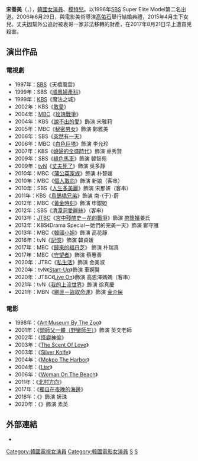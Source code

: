 {{藝人
| 姓名     = 宋善美
| 類型     = 女演員
| 圖片     = Song Sun-Mi.jpg
| 國籍     = {{KOR}}
| 出生日期 = {{birth_date_and_age|1974|9|13}}
| 出生地點 = {{KOR}}[[釜山廣域市|釜山廣域市]]
| 語言     = [[韓語|韓語]]、[[英語|英語]]
| 教育程度 = {{lk|東州大學|동주대학교}}幼兒教育學[[學士|學士]]
| 配偶     = {{marriage|高佑石|2006|2017|end=w}}
| 兒女     = 一女
| 出道日期 = 1997年
| 經紀公司 = Vibe Actors
| 出道作   = 《{{lk|天橋風雲|모델 (드라마)}}》
}}

'''宋善美'''（{{lang-ko|'''송선미'''}}，{{bd|1974年|9月13日|||catIdx=S}}），[[韓國|韓國]][[演員|女演員]]、[[模特兒|模特兒]]。以1996年[[SBS_(韓國)|SBS]] Super Elite Model第二名出道。2006年6月29日，與電影美術導演[[高佑石|高佑石]]舉行結婚典禮，2015年4月生下女兒。丈夫因幫外公追討被表哥一家非法移轉的財產，在2017年8月21日早上遭買兇殺害。

== 演出作品 ==
=== 電視劇 ===
*1997年：[[SBS_(韓國)|SBS]]《天橋風雲》
*1999年：SBS《[[順風婦產科|順風婦產科]]》
*1999年：[[韓國放送公社|KBS]]《魔法之城》
*2002年：KBS《[[敢愛|敢愛]]》
*2004年：[[文化廣播_(韓國)|MBC]]《[[玫瑰戰爭_(電視劇)|玫瑰戰爭]]》
*2004年：KBS《[[說不出的愛|說不出的愛]]》飾演 宋雅莉
*2005年：MBC《[[秘密男女|秘密男女]]》飾演 鄭雅美
*2006年：SBS《[[突然有一天|突然有一天]]》
*2006年：MBC《[[白色巨塔_(韓國電視劇)|白色巨塔]]》飾演 李允珍
*2007年：KBS《[[媳婦的全盛時代|媳婦的全盛時代]]》飾演 車秀賢
*2009年：SBS《[[綠色馬車|綠色馬車]]》飾演 韓智苑
*2009年：[[tvN|tvN]]《[[丈夫死了|丈夫死了]]》飾演 吳多靜
*2010年：MBC《[[蒲公英家族|蒲公英家族]]》飾演 朴智媛
*2010年：MBC《[[個人取向|個人取向]]》飾演 新娘（客串）
*2010年：SBS《[[人生多美麗|人生多美麗]]》飾演 宋那妍（客串）
*2011年：KBS《[[烏鵲橋兄弟|烏鵲橋兄弟]]》飾演 南-{于}-蔚
*2012年：MBC《[[黃金時刻|黃金時刻]]》飾演 申銀婭
*2012年：SBS《[[清潭洞愛麗絲|清潭洞愛麗絲]]》（客串）
*2013年：[[JTBC|JTBC]]《[[宮中殘酷史－花的戰爭|宮中殘酷史－花的戰爭]]》飾演 [[愍懷嬪|愍懷嬪]]姜氏
*2013年：KBS《Drama Special－她們的完美一天》飾演 鄭守雅
*2013年：MBC《[[韓國小姐_(電視劇)|韓國小姐]]》飾演 高花靜
*2016年：tvN《[[記憶_(電視劇)|記憶]]》飾演 韓貞媛
*2017年：MBC《[[歸來的福丹芝|歸來的福丹芝]]》 飾演 朴瑞真 
*2017年：MBC《[[守望者_(電視劇)|守望者]]》飾演 蔡惠善
*2020年：JTBC《[[私生活|私生活]]》飾演 金美淑
*2020年：tvN《[[Start-Up|Start-Up]]》飾演 車婀賢
*2020年：JTBC《[[Live_on_(韓國電視劇)|Live On]]》飾演 高恩澤媽媽（客串）
*2021年：tvN《[[我的上流世界|我的上流世界]]》飾演 徐真慶
*2021年：MBN《[[綁匪－盜取命運|綁匪－盜取命運]]》飾演 [[金介屎|金介屎]]

=== 電影 ===
*1998年：《[[Art_Museum_By_The_Zoo|Art Museum By The Zoo]]》
*2001年：《[[頭師父一體|頭師父一體（野蠻師生）]]》飾演 英文老師
*2002年：《[[怪癖神偷|怪癖神偷]]》
*2003年：《[[The_Scent_Of_Love|The Scent Of Love]]》
*2003年：《[[Silver_Knife|Silver Knife]]》
*2004年：《[[Mokpo_The_Harbor|Mokpo The Harbor]]》
*2004年：《[[Liar|Liar]]》
*2006年：《[[Woman_On_The_Beach|Woman On The Beach]]》
*2011年：《[[北村方向|北村方向]]》
*2017年：《[[獨自在夜晚的海邊|獨自在夜晚的海邊]]》
*2018年：《{{link-ko|河畔酒店|강변호텔}}》飾演 姸珠
*2020年：《{{link-de|逃亡的女人|Domangchin yeoja}}》飾演 素英

== 外部連結 ==
*{{instagram|song_sunmi_}}

{{綠蛇傳媒}}
{{Popeye Entertainment}}
{{韓國電視劇獎女子優秀賞}} 
{{DEFAULTSORT: Song Seon Mi}}
[[Category:韓國電視女演員|Category:韓國電視女演員]]
[[Category:韓國電影女演員|Category:韓國電影女演員]]
[[Category:釜山廣域市出身人物|S]]
[[Category:宋姓|S]]
